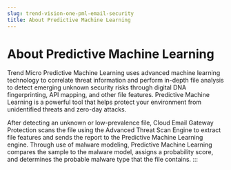 ```yaml
---
slug: trend-vision-one-pml-email-security
title: About Predictive Machine Learning
---
```

# About Predictive Machine Learning

Trend Micro Predictive Machine Learning uses advanced machine learning technology to correlate threat information and perform in-depth file analysis to detect emerging unknown security risks through digital DNA fingerprinting, API mapping, and other file features. Predictive Machine Learning is a powerful tool that helps protect your environment from unidentified threats and zero-day attacks.

After detecting an unknown or low-prevalence file, Cloud Email Gateway Protection scans the file using the Advanced Threat Scan Engine to extract file features and sends the report to the Predictive Machine Learning engine. Through use of malware modeling, Predictive Machine Learning compares the sample to the malware model, assigns a probability score, and determines the probable malware type that the file contains.
:::
